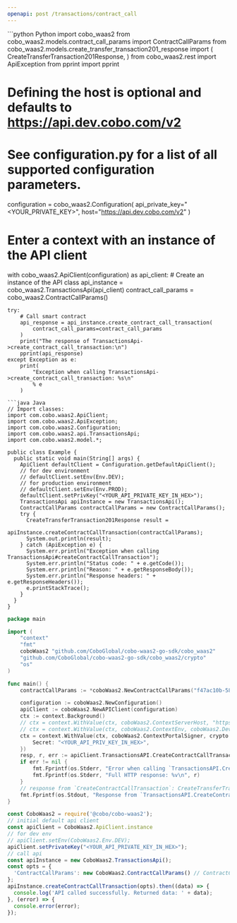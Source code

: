 ```yaml
---
openapi: post /transactions/contract_call
---
```


<RequestExample>
```python Python
import cobo_waas2
from cobo_waas2.models.contract_call_params import ContractCallParams
from cobo_waas2.models.create_transfer_transaction201_response import (
    CreateTransferTransaction201Response,
)
from cobo_waas2.rest import ApiException
from pprint import pprint

# Defining the host is optional and defaults to https://api.dev.cobo.com/v2
# See configuration.py for a list of all supported configuration parameters.
configuration = cobo_waas2.Configuration(
    api_private_key="<YOUR_PRIVATE_KEY>", host="https://api.dev.cobo.com/v2"
)
# Enter a context with an instance of the API client
with cobo_waas2.ApiClient(configuration) as api_client:
    # Create an instance of the API class
    api_instance = cobo_waas2.TransactionsApi(api_client)
    contract_call_params = cobo_waas2.ContractCallParams()

    try:
        # Call smart contract
        api_response = api_instance.create_contract_call_transaction(
            contract_call_params=contract_call_params
        )
        print("The response of TransactionsApi->create_contract_call_transaction:\n")
        pprint(api_response)
    except Exception as e:
        print(
            "Exception when calling TransactionsApi->create_contract_call_transaction: %s\n"
            % e
        )

```
```java Java
// Import classes:
import com.cobo.waas2.ApiClient;
import com.cobo.waas2.ApiException;
import com.cobo.waas2.Configuration;
import com.cobo.waas2.api.TransactionsApi;
import com.cobo.waas2.model.*;

public class Example {
  public static void main(String[] args) {
    ApiClient defaultClient = Configuration.getDefaultApiClient();
    // for dev environment
    // defaultClient.setEnv(Env.DEV);
    // for production environment
    // defaultClient.setEnv(Env.PROD);
    defaultClient.setPrivKey("<YOUR_API_PRIVATE_KEY_IN_HEX>");
    TransactionsApi apiInstance = new TransactionsApi();
    ContractCallParams contractCallParams = new ContractCallParams();
    try {
      CreateTransferTransaction201Response result =
          apiInstance.createContractCallTransaction(contractCallParams);
      System.out.println(result);
    } catch (ApiException e) {
      System.err.println("Exception when calling TransactionsApi#createContractCallTransaction");
      System.err.println("Status code: " + e.getCode());
      System.err.println("Reason: " + e.getResponseBody());
      System.err.println("Response headers: " + e.getResponseHeaders());
      e.printStackTrace();
    }
  }
}

```
```go Go
package main

import (
	"context"
	"fmt"
	coboWaas2 "github.com/CoboGlobal/cobo-waas2-go-sdk/cobo_waas2"
	"github.com/CoboGlobal/cobo-waas2-go-sdk/cobo_waas2/crypto"
	"os"
)

func main() {
	contractCallParams := *coboWaas2.NewContractCallParams("f47ac10b-58cc-4372-a567-0e02b2c3d479", "ETH", coboWaas2.ContractCallSource{MpcContractCallSource: coboWaas2.NewMpcContractCallSource(coboWaas2.ContractCallSourceType("Org-Controlled"), "f47ac10b-58cc-4372-a567-0e02b2c3d479", "0xd8dA6BF26964aF9D7eEd9e03E53415D37aA96045")}, coboWaas2.ContractCallDestination{EvmContractCallDestination: coboWaas2.NewEvmContractCallDestination(coboWaas2.ContractCallDestinationType("EVM_Contract"), "0x0406db8351aa6839169bb363f63c2c808fee8f99", 0x6057361d00000000000000000000000000000000000000000000000000000000000000fa)}) // ContractCallParams | The request body for making a contract call. (optional)

	configuration := coboWaas2.NewConfiguration()
	apiClient := coboWaas2.NewAPIClient(configuration)
	ctx := context.Background()
	// ctx = context.WithValue(ctx, coboWaas2.ContextServerHost, "https://api[.xxx].cobo.com/v2")
	// ctx = context.WithValue(ctx, coboWaas2.ContextEnv, coboWaas2.DevEnv)
	ctx = context.WithValue(ctx, coboWaas2.ContextPortalSigner, crypto.Ed25519Signer{
		Secret: "<YOUR_API_PRIV_KEY_IN_HEX>",
	})
	resp, r, err := apiClient.TransactionsAPI.CreateContractCallTransaction(ctx).ContractCallParams(contractCallParams).Execute()
	if err != nil {
		fmt.Fprintf(os.Stderr, "Error when calling `TransactionsAPI.CreateContractCallTransaction``: %v\n", err)
		fmt.Fprintf(os.Stderr, "Full HTTP response: %v\n", r)
	}
	// response from `CreateContractCallTransaction`: CreateTransferTransaction201Response
	fmt.Fprintf(os.Stdout, "Response from `TransactionsAPI.CreateContractCallTransaction`: %v\n", resp)
}

```
```javascript JavaScript
const CoboWaas2 = require('@cobo/cobo-waas2');
// initial default api client
const apiClient = CoboWaas2.ApiClient.instance
// for dev env
// apiClient.setEnv(CoboWaas2.Env.DEV);
apiClient.setPrivateKey("<YOUR_API_PRIVATE_KEY_IN_HEX>");
// call api
const apiInstance = new CoboWaas2.TransactionsApi();
const opts = {
  'ContractCallParams': new CoboWaas2.ContractCallParams() // ContractCallParams | The request body for making a contract call.
};
apiInstance.createContractCallTransaction(opts).then((data) => {
  console.log('API called successfully. Returned data: ' + data);
}, (error) => {
  console.error(error);
});
```
</RequestExample>
